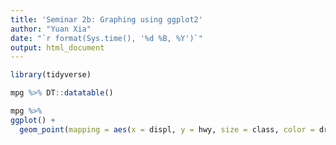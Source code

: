 ```yaml
---
title: 'Seminar 2b: Graphing using ggplot2'
author: "Yuan Xia"
date: "`r format(Sys.time(), '%d %B, %Y')`"
output: html_document
---
```


```r
library(tidyverse)
```

```r
mpg %>% DT::datatable() 
```

```r
mpg %>% 
ggplot() +
  geom_point(mapping = aes(x = displ, y = hwy, size = class, color = drv))
```

